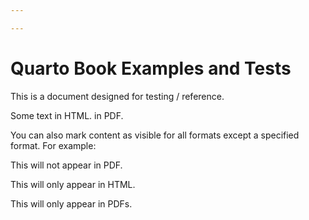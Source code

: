 ```yaml
---

---
```


# Quarto Book Examples and Tests

This is a document designed for testing / reference.

Some text
[in HTML.]{.content-visible when-format="html"}
[in PDF.]{.content-visible when-format="pdf"}

You can also mark content as visible for all formats except a specified format. For example:

::: {.content-visible unless-format="pdf"}
This will not appear in PDF.
:::

::: {.content-visible when-format="html"}
This will only appear in HTML.
:::

::: {.content-visible when-format="pdf"}
This will only appear in PDFs.
:::

<!-- ## References \index{referencekey} -->

<!-- You can link to @referencekey. -->

::: {#refs}
:::
